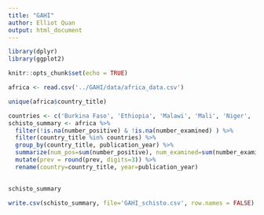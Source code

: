 ```yaml
---
title: "GAHI"
author: Elliot Quan
output: html_document
---
```


```r
library(dplyr)
library(ggplot2)
```


```r
knitr::opts_chunk$set(echo = TRUE)
```

```r

africa <- read.csv('../GAHI/data/africa_data.csv')

unique(africa$country_title)

```

```r
countries <- c('Burkina Faso', 'Ethiopia', 'Malawi', 'Mali', 'Niger', 'Nigeria', 'Tanzania', 'Uganda')
schisto_summary <- africa %>% 
  filter(!is.na(number_positive) & !is.na(number_examined) ) %>%
  filter(country_title %in% countries) %>%
  group_by(country_title, publication_year) %>% 
  summarize(num_pos=sum(number_positive), num_examined=sum(number_examined), prev=num_pos/num_examined) %>%
  mutate(prev = round(prev, digits=3)) %>% 
  rename(country=country_title, year=publication_year)
  
```


```r
schisto_summary
```

```r
write.csv(schisto_summary, file='GAHI_schisto.csv', row.names = FALSE)
```


```r

```




